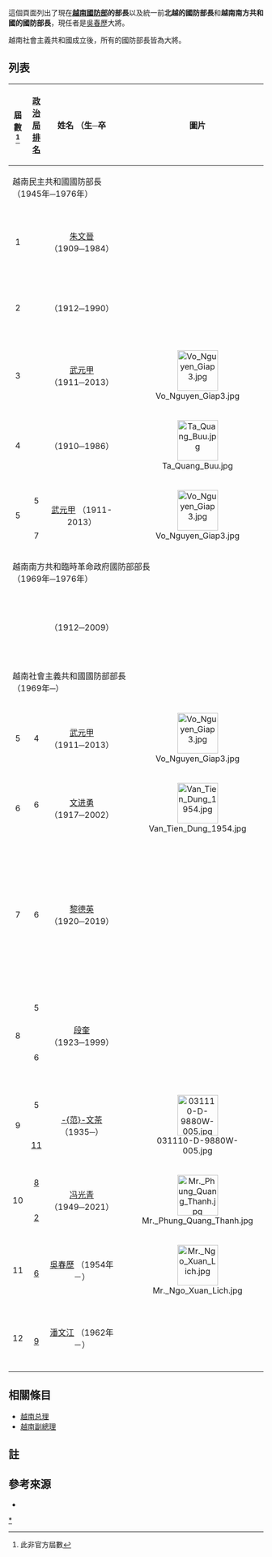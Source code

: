{{越南政治}}
這個頁面列出了現在'''[[越南|越南]][[越南國防部|國防部]]的部長'''以及統一前'''北越的國防部長'''和'''越南南方共和國的國防部長'''，現任者是[[吳春歷|吳春歷]]大將。

越南社會主義共和國成立後，所有的國防部長皆為大將。

==列表==
{| class="wikitable" width=75%
|-
! scope="col" style="width:1em;" |  屆數<br /><ref group="註" name="vp">此非官方屆數</ref>
! scope="col" style="width:1em;" |  [[越南共产党中央政治局|政治局排名]]<br>
! scope="col" style="width:13em;" | 姓名
（生─卒
! scope="col" style="width:1em;" | 圖片
! scope="col" style="width:12em;" | 就職
! scope="col" style="width:12em;" | 離職
! scope="col" style="width:13em;" | [[越南总理|總理]]
|-
! colspan="7" | 越南民主共和國國防部長<br>（1945年─1976年）
|-
| align="center" | 1
| align="center" | {{center|—}}
! align="center" scope="row" style="font-weight:normal;" | [[朱文晉|朱文晉]]
（1909─1984）
| align="center" | 
| align="center" | 1945年5月8日
| align="center" | 1946年3月
! rowspan="5" align="center" scope="row" style="font-weight:normal;" | [[胡志明|胡志明]]
|-
| align="center" | 2
| align="center" | {{center|—}}
! align="center" scope="row" style="font-weight:normal;" | {{link-en|潘英 (越南)|Phan Anh|潘英}}
（1912─1990）
| align="center" | {{center|—}}
| align="center" | 1946年3月
| align="center" | 1946年5月11日
|-
| align="center" | 3
| align="center" | {{center|—}}
! align="center" scope="row" style="font-weight:normal;" | [[武元甲|武元甲]]
（1911─2013）
| align="center" | [[File:Vo_Nguyen_Giap3.jpg|80px]]
| align="center" | 1946年5月11日
| align="center" | 1947年5月8日
|-
| align="center" | 4
| align="center" | {{center|—}}
! align="center" scope="row" style="font-weight:normal;" | {{link-vi|謝光寶|Tạ Quang Bửu}}
（1910─1986）
| align="center" | [[File:Ta_Quang_Buu.jpg|80px]]
| align="center" | 1947年5月8日
| align="center" | 1948年5月8日
|-
| rowspan="3" align="center" | 5
| rowspan="2" align="center" | 5
! rowspan="3" align="center" scope="row" style="font-weight:normal;" | [[武元甲|武元甲]]
（1911-2013）
| rowspan="3" align="center" |[[File:Vo_Nguyen_Giap3.jpg|80px]]
| rowspan="3" align="center" | 1948年5月8日
| rowspan="3" align="center" | 1976年7月2日
|-
! rowspan="2" align="center" scope="row" style="font-weight:normal;" | [[范文同|范文同]]
|-
| align="center" | 7
|-
! colspan="7" | 越南南方共和臨時革命政府國防部部長<br>（1969年─1976年）
|-
| align="center" | {{center|—}}
| align="center" | {{center|—}}
! align="center" scope="row" style="font-weight:normal;" | {{link-vi|陳南忠|Trần Nam Trung}}
（1912─2009）
| align="center" | {{center|—}}
| align="center" | 1969年6月8日
| align="center" | 1976年7月2日
! align="center" scope="row" style="font-weight:normal;" | [[黄晋发|黄晋发]]
|-
! colspan="7" | 越南社會主義共和國國防部部長<br>（1969年─）
|-
| align="center" | 5
| align="center" | 4
! align="center" scope="row" style="font-weight:normal;" | [[武元甲|武元甲]]
（1911─2013）
| align="center" | [[File:Vo_Nguyen_Giap3.jpg|80px]]
| align="center" | 1976年7月2日
| align="center" | 1980年2月
! rowspan="3" align="center" scope="row" style="font-weight:normal;" | [[范文同|范文同]]
|-
| align="center" rowspan="2" | 6
| align="center" | 6
! align="center" scope="row" style="font-weight:normal;" rowspan="2" | [[文进勇|文进勇]]
（1917─2002）
| align="center" rowspan="2" | [[File:Van_Tien_Dung_1954.jpg|80px]]
| align="center" rowspan="2" | 1980年2月
| align="center" rowspan="2" | 1987年2月
|-
| align="center" | {{center|—}}
|-
| align="center" rowspan="3" | 7
| align="center" rowspan="3" | 6
! align="center" scope="row" style="font-weight:normal;" rowspan="3" | [[黎德英|黎德英]]
（1920─2019）
| align="center" rowspan="3" |
| align="center" rowspan="3" | 1987年2月
| align="center" rowspan="3" | 1991年8月
! align="center" scope="row" style="font-weight:normal;" | [[范文同|范文同]]
|-
! align="center" scope="row" style="font-weight:normal;" | [[范雄|范雄]]
|-
! align="center" scope="row" style="font-weight:normal;" | [[杜梅|杜梅]]
|-
| align="center" rowspan="3" | 8
| align="center" rowspan="2" | 5
! align="center" scope="row" style="font-weight:normal;" rowspan="3" | [[段奎|段奎]]
（1923─1999）
| align="center" rowspan="3" |
| align="center" rowspan="3" | 1991年8月
| align="center" rowspan="3" | 1997年12月29日
! align="center" scope="row" style="font-weight:normal;" |  [[杜梅|杜梅]]
|-
! rowspan="2" align="center" scope="row" style="font-weight:normal;" | [[武文杰|武文杰]]
|-
| align="center" | 6
|-
| align="center" rowspan="2" | 9
| align="center" | 5
! align="center" scope="row" style="font-weight:normal;" rowspan="2" | [[范文茶|-{范}-文茶]]
（1935─）
| align="center" rowspan="2" | [[File:031110-D-9880W-005.jpg|80px]]
| align="center" rowspan="2" | 1997年12月29日
| align="center" rowspan="2" | 2006年6月28日
! rowspan="2" align="center" scope="row" style="font-weight:normal;" | [[潘文凱|潘文凱]]
|-
| align="center" | [[越南共产党中央政治局#第九屆政治局|11]]
|-
| rowspan="2" align="center" | 10
| align="center" | [[越南共产党中央政治局#第十屆政治局|8]]
! rowspan="2" align="center" scope="row" style="font-weight:normal;" | [[冯光青|冯光青]]
（1949─2021）
| rowspan="2" align="center" | [[File:Mr._Phung_Quang_Thanh.jpg|80px]]
| rowspan="2" align="center" | 2006年6月28日
| rowspan="2" align="center" | 2016年4月9日
! rowspan="2" align="center" scope="row" style="font-weight:normal;" | [[阮晉勇|阮晉勇]]
|-
| align="center" | [[越南共产党中央政治局#第十一屆政治局|2]]
|-
| rowspan="2" align="center" | 11
| align="center" | {{center|—}}
! rowspan="2" align="center" scope="row" style="font-weight:normal;" | [[吳春歷|吳春歷]]
（1954年－）
| rowspan="2" align="center" |[[File:Mr._Ngo_Xuan_Lich.jpg|80px]]
| rowspan="2" align="center" | 2016年4月9日
| rowspan="2" align="center" | 2021年4月8日
! rowspan="2" align="center" scope="row" style="font-weight:normal;" | [[阮春福|阮春福]]
|-
| align="center" | [[越南共产党中央政治局#第十二屆政治局|6]]
|-
| rowspan="2" align="center" | 12
| align="center" | {{center|—}}
! rowspan="2" align="center" scope="row" style="font-weight:normal;" | [[潘文江|潘文江]]
（1962年－）
| rowspan="2" align="center" |
| rowspan="2" align="center" | 2021年4月8日
| rowspan="2" align="center" | （現任）
! rowspan="2" align="center" scope="row" style="font-weight:normal;" | [[范明正|范明正]]
|-
| align="center" | [[越南共产党中央政治局#第十三屆政治局|9]]
|}

==相關條目==
* [[越南总理|越南总理]] 
* [[越南副總理|越南副總理]]

==註==
{{reflist|group="註"}}

==參考來源==
* {{cite book |author1=Van, Canh Nguyen |author2=Cooper, Earle | title = Vietnam under Communism, 1975–1982 | ref = CITEREFVan1983 | publisher = Hoover Press | year = 1983 | isbn = 9780817978518 }}
[[Category:越南國防部長|*]]